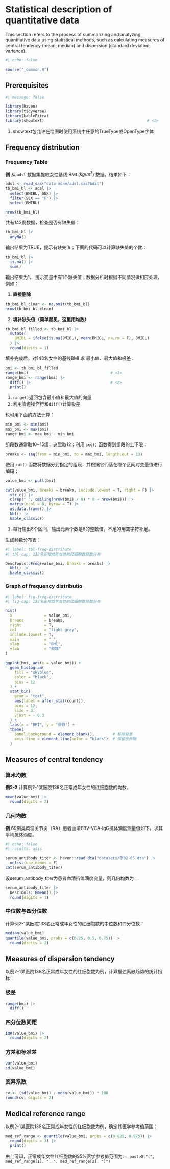 # Statistical description of quantitative data

This section refers to the process of summarizing and analyzing quantitative data using statistical methods, such as calculating measures of central tendency (mean, median) and dispersion (standard deviation, variance).

```r
#| echo: false

source("_common.R")
```

## Prerequisites

```r
#| message: false

library(haven)
library(tidyverse)
library(kableExtra)
library(showtext)                                             # <1>
```

1.  showtext包允许在绘图时使用系统中任意的TrueType或OpenType字体

## Frequency distribution

### Frequency Table

**例** 从 `adsl` 数据集提取女性基线 BMI ($kg/m^2$) 数据，结果如下：

```r
adsl <- read_sas("data-adam/adsl.sas7bdat")
tb_bmi_bl <- adsl |> 
  select(BMIBL, SEX) |> 
  filter(SEX == "F") |> 
  select(BMIBL)

nrow(tb_bmi_bl)
```

共有143例数据，检查是否有缺失值：

```r
tb_bmi_bl |> 
  anyNA()
```

输出结果为TRUE，提示有缺失值；下面的代码可以计算缺失值的个数：

```r
tb_bmi_bl |> 
  is.na() |> 
  sum()
```

输出结果为1， 提示变量中有1个缺失值；数据分析时根据不同情况做相应处理，例如：

1.  **直接删除**

```r
tb_bmi_bl_clean <- na.omit(tb_bmi_bl)
nrow(tb_bmi_bl_clean) 
```

2.  **填补缺失值（简单起见，这里用均数）**

```r
tb_bmi_bl_filled <- tb_bmi_bl |> 
  mutate(
    BMIBL = ifelse(is.na(BMIBL), mean(BMIBL, na.rm = T), BMIBL)
  ) |> 
  round(digits = 1)
```

填补完成后，对143名女性的基线BMI 求 最小值、最大值和极差：

```r
bmi <- tb_bmi_bl_filled
range(bmi)                                    # <1>
range_bmi <- range(bmi) |>                               
  diff() |>                                   # <2>
  print()
```

1.  `range()`返回包含最小值和最大值的向量
2.  利用管道操作符和`diff()`计算极差

也可用下面的方法计算：

```r
min_bmi <- min(bmi)
max_bmi <- max(bmi)
range_bmi <- max_bmi - min_bmi
```

组段数通常取10\~15组，这里取12；利用 `seq()` 函数得到组段的上下限：

```r
breaks <- seq(from = min_bmi, to = max_bmi, length.out = 13)
```

使用 `cut()` 函数将数据分到指定的组段，并根据它们落在哪个区间对变量值进行编码；

```r
value_bmi <- pull(bmi)

cut(value_bmi, breaks = breaks, include.lowest = T, right = F) |> 
  str_c() |> 
  c(rep(" ", ceiling(nrow(bmi) / 8) * 8 - nrow(bmi))) |>                # <1>
  matrix(ncol = 8, byrow = T) |> 
  as.data.frame() |> 
  kbl() |> 
  kable_classic()
```

1.  每行输出8个区间，输出元素个数是8的整数倍，不足的用空字符补足。

生成频数分布表：

```r
#| label: tbl-freq-distribute
#| tbl-cap: 138名正常成年女性的红细胞数频数分布

DescTools::Freq(value_bmi, breaks = breaks) |> 
  kbl() |> 
  kable_classic()
```

### Graph of frequency distributio

```r
#| label: fig-freq-distribute
#| fig-cap: 138名正常成年女性的红细胞数频数分布

hist(
  x              = value_bmi, 
  breaks         = breaks, 
  right          = T, 
  col            = "light gray", 
  include.lowest = T,
  main           = " ",
  xlab           = "BMI",
  ylab           = "频数"
)

ggplot(bmi, aes(x = value_bmi)) +
  geom_histogram(
    fill = "skyblue", 
    color = "black", 
    bins = 12
  ) +
  stat_bin(
    geom = "text", 
    aes(label = after_stat(count)),
    bins = 12, 
    size = 3,
    vjust = - 0.3
  ) +
  labs(x = "BMI", y = "频数") +
  theme(
    panel.background = element_blank(),        # 移除背景
    axis.line = element_line(color = "black")  # 保留坐标轴
  )
```

## Measures of central tendency

### 算术均数

**例2-2** 计算例2-1某医院138名正常成年女性的红细胞数的均数。

```r
mean(value_bmi) |> 
  round(digits = 2)
```

### 几何均数

**例** 69例类风湿关节炎（RA）患者血清EBV-VCA-lgG抗体滴度测量值如下，求其平均抗体滴度。

```r
#| echo: false
#| results: asis

serum_antibody_titer <- haven::read_dta("datasets/例02-05.dta") |> 
  unlist(use.names = F)
cat(serum_antibody_titer)
```

设serum_antibody_titer为患者血清抗体滴度变量，则几何均数为：

```r
serum_antibody_titer |> 
  DescTools::Gmean() |> 
  round(digits = 1)
```

### 中位数与四分位数

计算例2-1某医院138名正常成年女性的红细胞数的中位数和四分位数：

```r
median(value_bmi)
quantile(value_bmi, probs = c(0.25, 0.5, 0.75)) |> 
  round(digits = 2)
```

## Measures of dispersion tendency

以例2-1某医院138名正常成年女性的红细胞数为例，计算描述离散趋势的统计指标：

### 极差

```r
range(bmi) |> 
  diff()
```

### 四分位数间距

```r
IQR(value_bmi) |> 
  round(digits = 2)
```

### 方差和标准差

```r
var(value_bmi)
sd(value_bmi)
```

### 变异系数

```r
cv <- (sd(value_bmi) / mean(value_bmi)) * 100
round(cv, digits = 2)
```

## Medical reference range

以例2-1某医院138名正常成年女性的红细胞数为例，确定其医学参考值范围：

```r
med_ref_range <- quantile(value_bmi, probs = c(0.025, 0.975)) |> 
  round(digits = 3) |> 
  print()
```

由上可知，正常成年女性红细胞数的95%医学参考值范围为: `r paste0("(", med_ref_range[1], ", ", med_ref_range[2], ")")`
